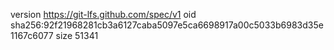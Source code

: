 version https://git-lfs.github.com/spec/v1
oid sha256:92f21968281cb3a6127caba5097e5ca6698917a00c5033b6983d35e1167c6077
size 51341
